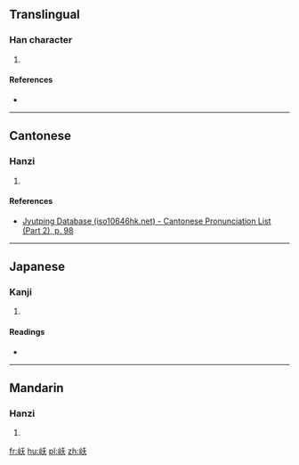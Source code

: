 ==Translingual==

===Han character===
{{Han char|rn=46|rad=山|as=04|sn=7|four=2273<sub>4</sub>|canj=山竹大 (UHK)|ids=⿰[[山]][[夭]]}}

# {{defn|Han|sort=山04}}

====References====
* {{Han ref|kx=0308.060|dkj=07916|hdz=10763.130|uh=5C86|ud=23686|bh=CAC7|bd=51911}}

----

==Cantonese==

===Hanzi===
{{yue-hanzi|jyut=[[jiu2]]|y=yiu2}}

# {{defn|lang=yue|sort=山04}}

====References====
* [http://www.iso10646hk.net/jp/document/download.jsp Jyutping Database (iso10646hk.net) - Cantonese Pronunciation List (Part 2), p. 98]

----

==Japanese==

===Kanji===
{{ja-kanji|grade=|rs=山04}}

# {{defn|lang=ja|sort=山04}}

====Readings====
* {{ja-readings|on=[[えう]] (eu)|kun=}}

----

==Mandarin==

===Hanzi===
{{cmn-hanzi|pin=[[yǎo]] ([[yao3]])|wg=yao<sup>3</sup>}}

# {{defn|lang=cmn|sort=山04}}

[[fr:岆]]
[[hu:岆]]
[[pl:岆]]
[[zh:岆]]